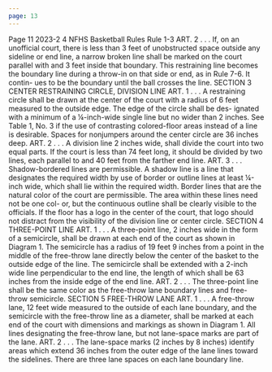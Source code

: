 ```yaml
---
page: 13
---
```


Page 11 2023-2 4 NFHS Basketball Rules Rule 1-3 ART. 2 . . . If, on an unofficial court, there is less than 3 feet of unobstructed space outside any sideline or end line, a narrow broken line shall be marked on the court parallel with and 3 feet inside that boundary. This restraining line becomes the boundary line during a throw-in on that side or end, as in Rule 7-6. It contin- ues to be the boundary until the ball crosses the line. SECTION 3 CENTER RESTRAINING CIRCLE, DIVISION LINE ART. 1 . . . A restraining circle shall be drawn at the center of the court with a radius of 6 feet measured to the outside edge. The edge of the circle shall be des- ignated with a minimum of a ¼-inch-wide single line but no wider than 2 inches. See Table 1, No. 3 if the use of contrasting colored-floor areas instead of a line is desirable. Spaces for nonjumpers around the center circle are 36 inches deep. ART. 2 . . . A division line 2 inches wide, shall divide the court into two equal parts. If the court is less than 74 feet long, it should be divided by two lines, each parallel to and 40 feet from the farther end line. ART. 3 . . . Shadow-bordered lines are permissible. A shadow line is a line that designates the required width by use of border or outline lines at least ¼-inch wide, which shall lie within the required width. Border lines that are the natural color of the court are permissible. The area within these lines need not be one col- or, but the continuous outline shall be clearly visible to the officials. If the floor has a logo in the center of the court, that logo should not distract from the visibility of the division line or center circle. SECTION 4 THREE-POINT LINE ART. 1 . . . A three-point line, 2 inches wide in the form of a semicircle, shall be drawn at each end of the court as shown in Diagram 1. The semicircle has a radius of 19 feet 9 inches from a point in the middle of the free-throw lane directly below the center of the basket to the outside edge of the line. The semicircle shall be extended with a 2-inch wide line perpendicular to the end line, the length of which shall be 63 inches from the inside edge of the end line. ART. 2 . . . The three-point line shall be the same color as the free-throw lane boundary lines and free-throw semicircle. SECTION 5 FREE-THROW LANE ART. 1 . . . A free-throw lane, 12 feet wide measured to the outside of each lane boundary, and the semicircle with the free-throw line as a diameter, shall be marked at each end of the court with dimensions and markings as shown in Diagram 1. All lines designating the free-throw lane, but not lane-space marks are part of the lane. ART. 2 . . . The lane-space marks (2 inches by 8 inches) identify areas which extend 36 inches from the outer edge of the lane lines toward the sidelines. There are three lane spaces on each lane boundary line.
